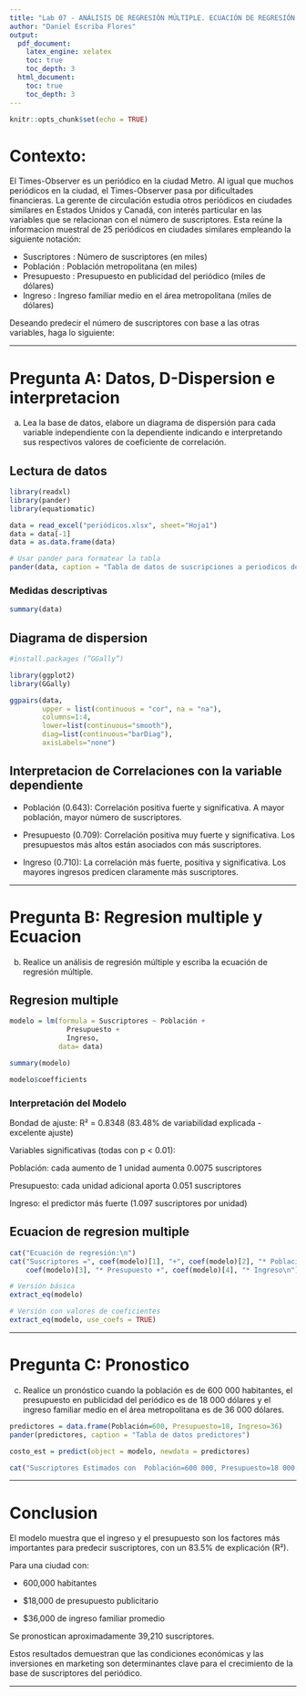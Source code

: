 ```yaml
---
title: "Lab 07 - ANÁLISIS DE REGRESIÓN MÚLTIPLE. ECUACIÓN DE REGRESIÓN MÚLTIPLE"
author: "Daniel Escriba Flores"
output:
  pdf_document:
    latex_engine: xelatex
    toc: true
    toc_depth: 3
  html_document: 
    toc: true
    toc_depth: 3
---
```


```r
knitr::opts_chunk$set(echo = TRUE)
```

# Contexto: 

El Times-Observer es un periódico en la ciudad Metro. Al igual que muchos periódicos en la ciudad, el Times-Observer pasa por dificultades financieras. La gerente de circulación estudia otros periódicos en ciudades similares en Estados Unidos y Canadá, con interés particular en las variables que se relacionan con el número de suscriptores. Esta reúne la informacion muestral de 25 periódicos en ciudades similares empleando la siguiente notación:

- Suscriptores : Número de suscriptores (en miles)
- Población : Población metropolitana (en miles)
- Presupuesto : Presupuesto en publicidad del periódico (miles de dólares)
- Ingreso : Ingreso familiar medio en el área metropolitana (miles de dólares)

Deseando predecir el número de suscriptores con base a las otras variables, haga lo siguiente:

---

# Pregunta A: Datos, D-Dispersion e interpretacion

a. Lea la base de datos, elabore un diagrama de dispersión para cada variable independiente con la dependiente indicando e interpretando sus respectivos valores de coeficiente de correlación.

## Lectura de datos

```r
library(readxl)
library(pander)
library(equatiomatic)

data = read_excel("periódicos.xlsx", sheet="Hoja1")
data = data[-1]
data = as.data.frame(data)

# Usar pander para formatear la tabla
pander(data, caption = "Tabla de datos de suscripciones a periodicos de USA y Canada")
```

### Medidas descriptivas

```r
summary(data)
```

## Diagrama de dispersion

```r
#install.packages (”GGally”)

library(ggplot2)
library(GGally)

ggpairs(data, 
        upper = list(continuous = "cor", na = "na"),
        columns=1:4,
        lower=list(continuous="smooth"),
        diag=list(continuous="barDiag"), 
        axisLabels="none")
```

## Interpretacion de Correlaciones con la variable dependiente

- Población (0.643): Correlación positiva fuerte y significativa. A mayor población, mayor número de suscriptores.

- Presupuesto (0.709): Correlación positiva muy fuerte y significativa. Los presupuestos más altos están asociados con más suscriptores.

- Ingreso (0.710): La correlación más fuerte, positiva y significativa. Los mayores ingresos predicen claramente más suscriptores.

---

# Pregunta B: Regresion multiple y Ecuacion

b. Realice un análisis de regresión múltiple y escriba la ecuación de regresión múltiple.

## Regresion multiple

```r
modelo = lm(formula = Suscriptores ~ Población +
              Presupuesto + 
              Ingreso, 
            data= data)

summary(modelo)

modelo$coefficients
```

### Interpretación del Modelo

Bondad de ajuste: R² = 0.8348 (83.48% de variabilidad explicada - excelente ajuste)

Variables significativas (todas con p < 0.01):

Población: cada aumento de 1 unidad aumenta 0.0075 suscriptores

Presupuesto: cada unidad adicional aporta 0.051 suscriptores

Ingreso: el predictor más fuerte (1.097 suscriptores por unidad)

## Ecuacion de regresion multiple


```r
cat("Ecuación de regresión:\n")
cat("Suscriptores =", coef(modelo)[1], "+", coef(modelo)[2], "* Población +", 
    coef(modelo)[3], "* Presupuesto +", coef(modelo)[4], "* Ingreso\n")
```


```r
# Versión básica
extract_eq(modelo)

# Versión con valores de coeficientes
extract_eq(modelo, use_coefs = TRUE)

```

---

# Pregunta C: Pronostico

c. Realice un pronóstico cuando la población es de 600 000 habitantes, el presupuesto en publicidad del periódico es de 18 000 dólares y el ingreso familiar medio en el área metropolitana es de 36 000 dólares.

```r
predictores = data.frame(Población=600, Presupuesto=18, Ingreso=36)
pander(predictores, caption = "Tabla de datos predictores")

``` 

```r

costo_est = predict(object = modelo, newdata = predictores)
```

```r
cat("Suscriptores Estimados con  Población=600 000, Presupuesto=18 000, Ingreso=10 000 :\n\t", costo_est)
```

---

# Conclusion 

El modelo muestra que el ingreso y el presupuesto son los factores más importantes para predecir suscriptores, con un 83.5% de explicación (R²). 

Para una ciudad con:

- 600,000 habitantes

- $18,000 de presupuesto publicitario

- $36,000 de ingreso familiar promedio

Se pronostican aproximadamente 39,210 suscriptores.

Estos resultados demuestran que las condiciones económicas y las inversiones en marketing son determinantes clave para el crecimiento de la base de suscriptores del periódico.

---

